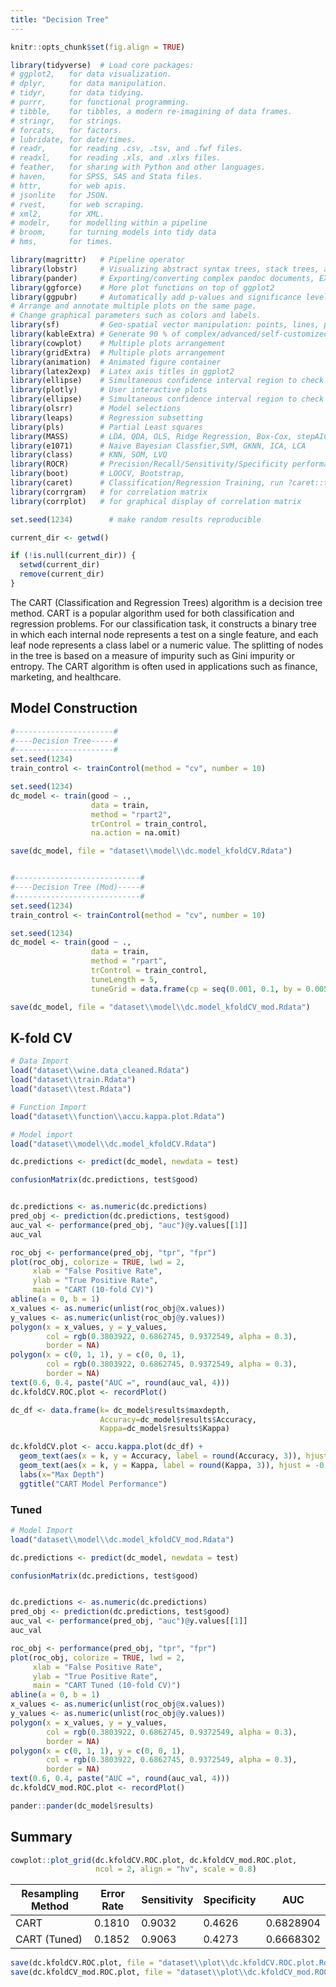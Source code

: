```yaml
---
title: "Decision Tree"
---
```


```r
knitr::opts_chunk$set(fig.align = TRUE)

library(tidyverse)  # Load core packages: 
# ggplot2,   for data visualization.
# dplyr,     for data manipulation.
# tidyr,     for data tidying.
# purrr,     for functional programming.
# tibble,    for tibbles, a modern re-imagining of data frames.
# stringr,   for strings.
# forcats,   for factors.
# lubridate, for date/times.
# readr,     for reading .csv, .tsv, and .fwf files.
# readxl,    for reading .xls, and .xlxs files.
# feather,   for sharing with Python and other languages.
# haven,     for SPSS, SAS and Stata files.
# httr,      for web apis.
# jsonlite   for JSON.
# rvest,     for web scraping.
# xml2,      for XML.
# modelr,    for modelling within a pipeline
# broom,     for turning models into tidy data
# hms,       for times.

library(magrittr)   # Pipeline operator
library(lobstr)     # Visualizing abstract syntax trees, stack trees, and object sizes
library(pander)     # Exporting/converting complex pandoc documents, EX: df to Pandoc table
library(ggforce)    # More plot functions on top of ggplot2
library(ggpubr)     # Automatically add p-values and significance levels  plots. 
# Arrange and annotate multiple plots on the same page. 
# Change graphical parameters such as colors and labels.
library(sf)         # Geo-spatial vector manipulation: points, lines, polygons
library(kableExtra) # Generate 90 % of complex/advanced/self-customized/beautiful tables
library(cowplot)    # Multiple plots arrangement
library(gridExtra)  # Multiple plots arrangement
library(animation)  # Animated figure container
library(latex2exp)  # Latex axis titles in ggplot2
library(ellipse)    # Simultaneous confidence interval region to check C.I. of 2 slope parameters
library(plotly)     # User interactive plots
library(ellipse)    # Simultaneous confidence interval region to check C.I. of 2 regressors
library(olsrr)      # Model selections 
library(leaps)      # Regression subsetting 
library(pls)        # Partial Least squares
library(MASS)       # LDA, QDA, OLS, Ridge Regression, Box-Cox, stepAIC, etc,.
library(e1071)      # Naive Bayesian Classfier,SVM, GKNN, ICA, LCA
library(class)      # KNN, SOM, LVQ
library(ROCR)       # Precision/Recall/Sensitivity/Specificity performance plot 
library(boot)       # LOOCV, Bootstrap,
library(caret)      # Classification/Regression Training, run ?caret::trainControl
library(corrgram)   # for correlation matrix
library(corrplot)   # for graphical display of correlation matrix

set.seed(1234)        # make random results reproducible

current_dir <- getwd()

if (!is.null(current_dir)) {
  setwd(current_dir)
  remove(current_dir)
}
```

The CART (Classification and Regression Trees) algorithm is a decision tree method. CART is a popular algorithm used for both classification and regression problems. For our classification task, it constructs a binary tree in which each internal node represents a test on a single feature, and each leaf node represents a class label or a numeric value. The splitting of nodes in the tree is based on a measure of impurity such as Gini impurity or entropy. The CART algorithm is often used in applications such as finance, marketing, and healthcare.


## Model Construction
```r
#----------------------#
#----Decision Tree-----#
#----------------------#
set.seed(1234)
train_control <- trainControl(method = "cv", number = 10)

set.seed(1234)
dc_model <- train(good ~ ., 
                  data = train, 
                  method = "rpart2", 
                  trControl = train_control,
                  na.action = na.omit)

save(dc_model, file = "dataset\\model\\dc.model_kfoldCV.Rdata")


#----------------------------#
#----Decision Tree (Mod)-----#
#----------------------------#
set.seed(1234)
train_control <- trainControl(method = "cv", number = 10)

set.seed(1234)
dc_model <- train(good ~ ., 
                  data = train, 
                  method = "rpart", 
                  trControl = train_control,
                  tuneLength = 5,
                  tuneGrid = data.frame(cp = seq(0.001, 0.1, by = 0.005)))

save(dc_model, file = "dataset\\model\\dc.model_kfoldCV_mod.Rdata")
```

## K-fold CV
```r
# Data Import
load("dataset\\wine.data_cleaned.Rdata")
load("dataset\\train.Rdata")
load("dataset\\test.Rdata")

# Function Import
load("dataset\\function\\accu.kappa.plot.Rdata")

# Model import
load("dataset\\model\\dc.model_kfoldCV.Rdata")

dc.predictions <- predict(dc_model, newdata = test)

confusionMatrix(dc.predictions, test$good)


dc.predictions <- as.numeric(dc.predictions)
pred_obj <- prediction(dc.predictions, test$good)
auc_val <- performance(pred_obj, "auc")@y.values[[1]]
auc_val

roc_obj <- performance(pred_obj, "tpr", "fpr")
plot(roc_obj, colorize = TRUE, lwd = 2,
     xlab = "False Positive Rate", 
     ylab = "True Positive Rate",
     main = "CART (10-fold CV)")
abline(a = 0, b = 1)
x_values <- as.numeric(unlist(roc_obj@x.values))
y_values <- as.numeric(unlist(roc_obj@y.values))
polygon(x = x_values, y = y_values, 
        col = rgb(0.3803922, 0.6862745, 0.9372549, alpha = 0.3),
        border = NA)
polygon(x = c(0, 1, 1), y = c(0, 0, 1), 
        col = rgb(0.3803922, 0.6862745, 0.9372549, alpha = 0.3),
        border = NA)
text(0.6, 0.4, paste("AUC =", round(auc_val, 4)))
dc.kfoldCV.ROC.plot <- recordPlot()

dc_df <- data.frame(k= dc_model$results$maxdepth,
                    Accuracy=dc_model$results$Accuracy,
                    Kappa=dc_model$results$Kappa)

dc.kfoldCV.plot <- accu.kappa.plot(dc_df) + 
  geom_text(aes(x = k, y = Accuracy, label = round(Accuracy, 3)), hjust = -0.3, angle=90) +
  geom_text(aes(x = k, y = Kappa, label = round(Kappa, 3)), hjust = -0.3, angle=90) +
  labs(x="Max Depth")
  ggtitle("CART Model Performance")
```

### Tuned
```r
# Model Import
load("dataset\\model\\dc.model_kfoldCV_mod.Rdata")

dc.predictions <- predict(dc_model, newdata = test)

confusionMatrix(dc.predictions, test$good)


dc.predictions <- as.numeric(dc.predictions)
pred_obj <- prediction(dc.predictions, test$good)
auc_val <- performance(pred_obj, "auc")@y.values[[1]]
auc_val

roc_obj <- performance(pred_obj, "tpr", "fpr")
plot(roc_obj, colorize = TRUE, lwd = 2,
     xlab = "False Positive Rate", 
     ylab = "True Positive Rate",
     main = "CART Tuned (10-fold CV)")
abline(a = 0, b = 1)
x_values <- as.numeric(unlist(roc_obj@x.values))
y_values <- as.numeric(unlist(roc_obj@y.values))
polygon(x = x_values, y = y_values, 
        col = rgb(0.3803922, 0.6862745, 0.9372549, alpha = 0.3),
        border = NA)
polygon(x = c(0, 1, 1), y = c(0, 0, 1), 
        col = rgb(0.3803922, 0.6862745, 0.9372549, alpha = 0.3),
        border = NA)
text(0.6, 0.4, paste("AUC =", round(auc_val, 4)))
dc.kfoldCV_mod.ROC.plot <- recordPlot()

pander::pander(dc_model$results)
```

## Summary
```r
cowplot::plot_grid(dc.kfoldCV.ROC.plot, dc.kfoldCV_mod.ROC.plot, 
                   ncol = 2, align = "hv", scale = 0.8)
```

| Resampling Method    | Error Rate | Sensitivity | Specificity | AUC       |
| -------------------- | ---------- | ----------- | ----------- | --------- |
| CART                 | 0.1810     | 0.9032      | 0.4626      | 0.6828904 |
| CART (Tuned)         | 0.1852     | 0.9063      | 0.4273      | 0.6668302 |

```r
save(dc.kfoldCV.ROC.plot, file = "dataset\\plot\\dc.kfoldCV.ROC.plot.Rdata")
save(dc.kfoldCV_mod.ROC.plot, file = "dataset\\plot\\dc.kfoldCV_mod.ROC.plot.Rdata")
```